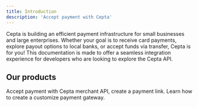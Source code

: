 ```yaml
---
title: Introduction
description: 'Accept payment with Cepta'
---
```


Cepta is building an efficient payment infrastructure for small businesses and large enterprises. Whether your goal is to receive card payments, explore payout options to local banks, or accept funds via transfer, Cepta is for you! This documentation is made to offer a seamless integration experience for developers who are looking to explore the Cepta API.

## Our products

<CardGroup cols={2}>
  <Card
    title="Accept Payment"
    icon="pen-to-square"
    href="/product/accept-payment/"
  >
    Accept payment with Cepta merchant API, create a payment link.
  </Card>
  <Card
    title="Charge API"
    icon="image"
    href="/product/charge-api/"
  >
    Learn how to create a customize payment gateway.  
  </Card>
</CardGroup>
